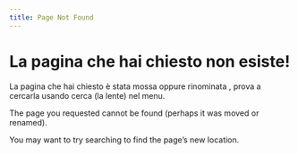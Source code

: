 ```yaml
---
title: Page Not Found 
---
```



# La pagina che hai chiesto non esiste! 

La pagina che hai chiesto è stata mossa oppure rinominata , prova a cercarla usando cerca (la lente) nel menu.

The page you requested cannot be found (perhaps it was moved or renamed).

You may want to try searching to find the page's new location.
